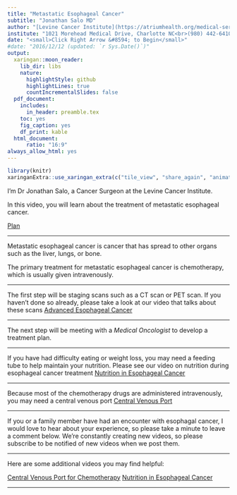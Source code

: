 ```yaml
---
title: "Metastatic Esophageal Cancer"
subtitle: "Jonathan Salo MD"
author: "[Levine Cancer Institute](https://atriumhealth.org/medical-services/specialty-care/cancer-care/esophageal-cancer/meet-the-team#)"
institute: "1021 Morehead Medical Drive, Charlotte NC<br>(980) 442-6410"
date: "<small>Click Right Arrow &#8594; to Begin</small>"
#date: "2016/12/12 (updated: `r Sys.Date()`)"
output:
  xaringan::moon_reader:
    lib_dir: libs
    nature:
      highlightStyle: github
      highlightLines: true
      countIncrementalSlides: false
  pdf_document:
    includes:
      in_header: preamble.tex
    toc: yes
    fig_caption: yes
    df_print: kable
  html_document: 
      ratio: "16:9"
always_allow_html: yes     
---
```

<style type="text/css">
.remark-slide-content {
    font-size: 40px;
    padding: 1em 4em 1em 4em;
}

.title-slide h1:nth-of-type(1) {
}
.title-slide h2:nth-of-type(1) {
}
.title-slide a:nth-of-type(1) {
    color: #99ccff ;
    text-decoration: underline;
}

</style>
<!--- --->
<!--- --->
```r
library(knitr)
xaringanExtra::use_xaringan_extra(c("tile_view", "share_again", "animate_css", "tachyons","fit_screen","broadcast","scribble"))
```
I'm Dr Jonathan Salo, a  Cancer Surgeon at the Levine Cancer Institute.

In this video, you will learn about the treatment of metastatic esophageal cancer.

[Plan](00-Esophagus_Plan.pdf)

---

Metastatic esophageal cancer is cancer that has spread to other organs such as the liver, lungs, or bone.

The primary treatment for metastatic esophageal cancer is chemotherapy, which is usually given intravenously.

---

The first step will be staging scans such as a CT scan or PET scan.  If you haven't done so already, please take a look at our video that talks about these scans [Advanced Esophageal Cancer](08-Eso_Advanced.html)

---

The next step will be meeting with a *Medical Oncologist* to develop a treatment plan.

---

If you have had difficulty eating or weight loss, you may need a feeding tube to help maintain your nutrition.  Please see our video on nutrition during esophageal cancer treatment [Nutrition in Esophageal Cancer](22-NutritionEsoCa.html)

---

Because most of the chemotherapy drugs are administered intravenously, you may need a central venous port [Central Venous Port](26-Port.html)


---

If you or a family member have had an encounter with esophagal cancer, I would love to hear about your experience, so please take a minute to leave a comment below. We're constantly creating new videos, so please subscribe to be notified of new videos when we post them.

---

Here are some additional videos you may find helpful:

[Central Venous Port for Chemotherapy](26-Port.html)
[Nutrition in Esophageal Cancer](22-NutritionEsoCa.html)

---

